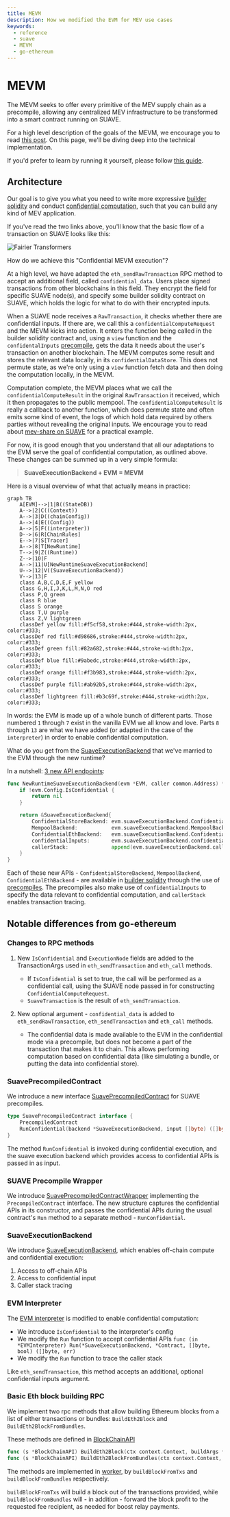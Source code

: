 ```yaml
---
title: MEVM
description: How we modified the EVM for MEV use cases
keywords:
  - reference
  - suave
  - MEVM
  - go-ethereum
---
```



# MEVM

The MEVM seeks to offer every primitive of the MEV supply chain as a precompile, allowing any centralized MEV infrastructure to be transformed into a smart contract running on SUAVE.

For a high level description of the goals of the MEVM, we encourage you to read [this post](https://writings.flashbots.net/mevm-suave-centauri-and-beyond). On this page, we'll be diving deep into the technical implementation.

If you'd prefer to learn by running it yourself, please follow [this guide](/how-to/run-suave).

## Architecture

Our goal is to give you what you need to write more expressive [builder solidity](/reference/builder-solidity/index) and conduct [confidential computation](/reference/confidential-computation/index), such that you can build any kind of MEV application.

If you've read the two links above, you'll know that the basic flow of a transaction on SUAVE looks like this:

<AlignItems horizontal="center" vertical="center" sideMargin={0}>
<div>
  <img alt="Fairier Transformers" src={require('/static/img/basic_flow_mevshare.png').default} />
</div>
</AlignItems>

How do we achieve this "Confidential MEVM execution"? 

At a high level, we have adapted the `eth_sendRawTransaction` RPC method to accept an additional field, called `confidential_data`. Users place signed transactions from other blockchains in this field. They encrypt the field for specific SUAVE node(s), and specify some builder solidity contract on SUAVE, which holds the logic for what to do with their encrypted inputs.

When a SUAVE node receives a `RawTransaction`, it checks whether there are confidential inputs. If there are, we call this a `confidentialComputeRequest` and the MEVM kicks into action. It enters the function being called in the builder solidity contract and, using a `view` function and the `confidentalInputs` [precompile](/reference/precompiles), gets the data it needs about the user's transaction on another blockchain. The MEVM computes some result and stores the relevant data locally, in its `confidentialDataStore`. This does not permute state, as we're only using a `view` function fetch data and then doing the computation locally, in the MEVM.

Computation complete, the MEVM places what we call the `confidentialComputeResult` in the original `RawTransaction` it received, which it then propagates to the public mempool. The `confidentialComputeResult` is really a callback to another function, which does permute state and often emits some kind of event, the logs of which hold data required by others parties without revealing the original inputs. We encourage you to read about [mev-share on SUAVE](/reference/builder-solidity/worked-examples/mev-share) for a practical example. 

For now, it is good enough that you understand that all our adaptations to the EVM serve the goal of confidential computation, as outlined above. These changes can be summed up in a very simple formula:

> **SuaveExecutionBackend + EVM = MEVM**

Here is a visual overview of what that actually means in practice:

```mermaid
graph TB
    A[EVM]-->|1|B((StateDB))
    A-->|2|C((Context))
    A-->|3|D((chainConfig))
    A-->|4|E((Config))
    A-->|5|F((interpreter))
    D-->|6|R[ChainRules]
    E-->|7|S[Tracer]
    A-->|8|T[NewRuntime]
    T-->|9|Z((Runtime))
    Z-->|10|F
    A-->|11|U[NewRuntimeSuaveExecutionBackend]
    U-->|12|V((SuaveExecutionBackend))
    V-->|13|F
    class A,B,C,D,E,F yellow
    class G,H,I,J,K,L,M,N,O red
    class P,Q green
    class R blue
    class S orange
    class T,U purple
    class Z,V lightgreen
    classDef yellow fill:#f5cf58,stroke:#444,stroke-width:2px, color:#333;
    classDef red fill:#d98686,stroke:#444,stroke-width:2px, color:#333;
    classDef green fill:#82a682,stroke:#444,stroke-width:2px, color:#333;
    classDef blue fill:#9abedc,stroke:#444,stroke-width:2px, color:#333;
    classDef orange fill:#f3b983,stroke:#444,stroke-width:2px, color:#333;
    classDef purple fill:#ab92b5,stroke:#444,stroke-width:2px, color:#333;
    classDef lightgreen fill:#b3c69f,stroke:#444,stroke-width:2px, color:#333;
```

In words: the EVM is made up of a whole bunch of different parts. Those numbered `1` through `7` exist in the vanilla EVM we all know and love. Parts `8` through `13` are what we have added (or adapted in the case of the `interpreter`) in order to enable confidential computation.

What do you get from the [SuaveExecutionBackend](https://github.com/flashbots/suave-geth/blob/main/core/vm/suave.go) that we've married to the EVM through the new runtime? 

In a nutshell: [3 new API endpoints](/reference/confidential-computation/apis):

```go
func NewRuntimeSuaveExecutionBackend(evm *EVM, caller common.Address) *SuaveExecutionBackend {
	if !evm.Config.IsConfidential {
		return nil
	}

	return &SuaveExecutionBackend{
		ConfidentialStoreBackend: evm.suaveExecutionBackend.ConfidentialStoreBackend,
		MempoolBackend:           evm.suaveExecutionBackend.MempoolBackend,
		ConfidentialEthBackend:   evm.suaveExecutionBackend.ConfidentialEthBackend,
		confidentialInputs:       evm.suaveExecutionBackend.confidentialInputs,
		callerStack:              append(evm.suaveExecutionBackend.callerStack, &caller),
	}
}
```

Each of these new APIs - `ConfidentialStoreBackend`, `MempoolBackend`, `ConfidentialEthBackend` - are available in [builder solidity](/reference/builder-solidity/index) through the use of [precompiles](/reference/precompiles). The precompiles also make use of `confidentialInputs` to specify the data relevant to confidential computation, and `callerStack` enables transaction tracing.

## Notable differences from go-ethereum

### Changes to RPC methods

1. New `IsConfidential` and `ExecutionNode` fields are added to the TransactionArgs used in `eth_sendTransaction` and `eth_call` methods.
    - If `IsConfidential` is set to true, the call will be performed as a confidential call, using the SUAVE node passed in for constructing `ConfidentialComputeRequest`.
    - `SuaveTransaction` is the result of `eth_sendTransaction`.

2. New optional argument - `confidential_data` is added to `eth_sendRawTransaction`, `eth_sendTransaction` and `eth_call` methods.
    - The confidential data is made available to the EVM in the confidential mode via a precompile, but does not become a part of the transaction that makes it to chain. This allows performing computation based on confidential data (like simulating a bundle, or putting the data into confidential store).

### SuavePrecompiledContract

We introduce a new interface [SuavePrecompiledContract](https://github.com/flashbots/suave-geth/blob/main/core/vm/contracts.go) for SUAVE precompiles.

```go
type SuavePrecompiledContract interface {
	PrecompiledContract
	RunConfidential(backend *SuaveExecutionBackend, input []byte) ([]byte, error)
}
```

The method `RunConfidential` is invoked during confidential execution, and the suave execution backend which provides access to confidential APIs is passed in as input.

### SUAVE Precompile Wrapper

We introduce [SuavePrecompiledContractWrapper](https://github.com/flashbots/suave-geth/blob/main/core/vm/suave.go) implementing the `PrecompiledContract` interface. The new structure captures the confidential APIs in its constructor, and passes the confidential APIs during the usual contract's `Run` method to a separate method - `RunConfidential`.

### SuaveExecutionBackend

We introduce [SuaveExecutionBackend](https://github.com/flashbots/suave-geth/blob/main/core/vm/suave.go), which enables off-chain compute and confidential execution:

1. Access to off-chain APIs
2. Access to confidential input
3. Caller stack tracing

### EVM Interpreter

The [EVM interpreter](https://github.com/flashbots/suave-geth/blob/main/core/vm/interpreter.go) is modified to enable confidential computation:

* We introduce `IsConfidential` to the interpreter's config
* We modify the `Run` function to accept confidential APIs `func (in *EVMInterpreter) Run(*SuaveExecutionBackend, *Contract, []byte, bool) ([]byte, err)`
* We modify the `Run` function to trace the caller stack

Like `eth_sendTransaction`, this method accepts an additional, optional confidential inputs argument.

### Basic Eth block building RPC

We implement two rpc methods that allow building Ethereum blocks from a list of either transactions or bundles: `BuildEth2Block` and `BuildEth2BlockFromBundles`.

These methods are defined in [BlockChainAPI](https://github.com/flashbots/suave-geth/blob/main/internal/ethapi/api.go)

```go
func (s *BlockChainAPI) BuildEth2Block(ctx context.Context, buildArgs *types.BuildBlockArgs, txs types.Transactions) (*engine.ExecutionPayloadEnvelope, error)
func (s *BlockChainAPI) BuildEth2BlockFromBundles(ctx context.Context, buildArgs *types.BuildBlockArgs, bundles []types.SBundle) (*engine.ExecutionPayloadEnvelope, error)

```

The methods are implemented in [worker](https://github.com/flashbots/suave-geth/blob/main/miner/worker.go), by `buildBlockFromTxs` and `buildBlockFromBundles` respectively.

`buildBlockFromTxs` will build a block out of the transactions provided, while `buildBlockFromBundles` will - in addition - forward the block profit to the requested fee recipient, as needed for boost relay payments.
